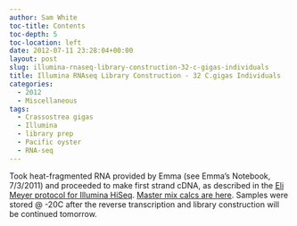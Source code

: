 ```yaml
---
author: Sam White
toc-title: Contents
toc-depth: 5
toc-location: left
date: 2012-07-11 23:28:04+00:00
layout: post
slug: illumina-rnaseq-library-construction-32-c-gigas-individuals
title: Illumina RNAseq Library Construction - 32 C.gigas Individuals
categories:
  - 2012
  - Miscellaneous
tags:
  - Crassostrea gigas
  - Illumina
  - library prep
  - Pacific oyster
  - RNA-seq
---
```


Took heat-fragmented RNA provided by Emma (see Emma's Notebook, 7/3/2011) and proceeded to make first strand cDNA, as described in the [Eli Meyer protocol for Illumina HiSeq](https://genefish.fish.washington.edu/~srlab/Steven/Lab%20Protocols/RNASeq%20sample%20prep%20-%20HiSeq%20-%2004%20Apr%202012.pdf). [Master mix calcs are here](http://eagle.fish.washington.edu/Arabidopsis//Notebook%20Workup%20Files/20120711-01.jpg). Samples were stored @ -20C after the reverse transcription and library construction will be continued tomorrow.
